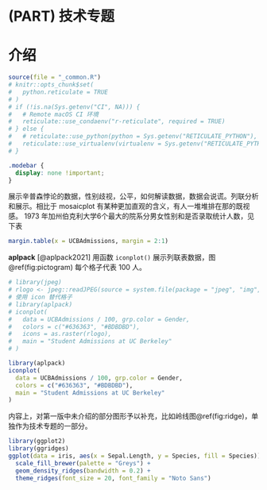 # (PART) 技术专题 {.unnumbered}

# 介绍 {#part-technology .unnumbered}

\chaptermark{介绍}

```r
source(file = "_common.R")
# knitr::opts_chunk$set(
#   python.reticulate = TRUE
# )
# if (!is.na(Sys.getenv("CI", NA))) {
#   # Remote macOS CI 环境
#   reticulate::use_condaenv("r-reticulate", required = TRUE)
# } else {
#   # reticulate::use_python(python = Sys.getenv("RETICULATE_PYTHON"), required = TRUE)
#   reticulate::use_virtualenv(virtualenv = Sys.getenv("RETICULATE_PYTHON_ENV"), required = TRUE)
# }
```

```css
.modebar {
  display: none !important;
}
```

展示辛普森悖论的数据，性别歧视，公平，如何解读数据，数据会说谎。列联分析和展示。相比于 mosaicplot 有某种更加直观的含义，有人一堆堆排在那的既视感。 1973 年加州伯克利大学6个最大的院系分男女性别和是否录取统计人数，见下表

```r
margin.table(x = UCBAdmissions, margin = 2:1)
```

**aplpack** [@aplpack2021] 用函数 `iconplot()` 展示列联表数据，图 \@ref(fig:pictogram) 每个格子代表 100 人。

```r
# library(jpeg)
# rlogo <- jpeg::readJPEG(source = system.file(package = "jpeg", "img", "Rlogo.jpg"))
# 使用 icon 替代格子
# library(aplpack)
# iconplot(
#   data = UCBAdmissions / 100, grp.color = Gender,
#   colors = c("#636363", "#BDBDBD"),
#   icons = as.raster(rlogo), 
#   main = "Student Admissions at UC Berkeley"
# )

library(aplpack)
iconplot(
  data = UCBAdmissions / 100, grp.color = Gender,
  colors = c("#636363", "#BDBDBD"),
  main = "Student Admissions at UC Berkeley"
)
```

内容上，对第一版中未介绍的部分图形予以补充，比如岭线图\@ref(fig:ridge)，单独作为技术专题的一部分。

```r
library(ggplot2)
library(ggridges)
ggplot(data = iris, aes(x = Sepal.Length, y = Species, fill = Species)) +
  scale_fill_brewer(palette = "Greys") +
  geom_density_ridges(bandwidth = 0.2) +
  theme_ridges(font_size = 20, font_family = "Noto Sans")
```
